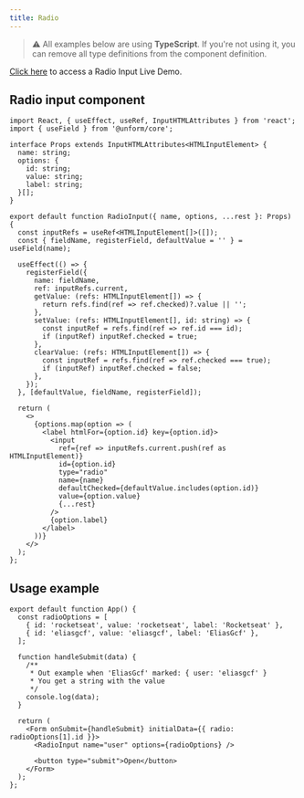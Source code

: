 ```yaml
---
title: Radio
---
```


> ⚠️ All examples below are using **TypeScript**. If you're not using it, you can remove all type definitions from the component definition.

[Click here](https://codesandbox.io/embed/unform-web-radio-example-er0cn?autoresize=1&expanddevtools=1&fontsize=14&hidenavigation=1&theme=dark) to access a Radio Input Live Demo.

## Radio input component

```tsx lineNumbers=true
import React, { useEffect, useRef, InputHTMLAttributes } from 'react';
import { useField } from '@unform/core';

interface Props extends InputHTMLAttributes<HTMLInputElement> {
  name: string;
  options: {
    id: string;
    value: string;
    label: string;
  }[];
}

export default function RadioInput({ name, options, ...rest }: Props) {
  const inputRefs = useRef<HTMLInputElement[]>([]);
  const { fieldName, registerField, defaultValue = '' } = useField(name);

  useEffect(() => {
    registerField({
      name: fieldName,
      ref: inputRefs.current,
      getValue: (refs: HTMLInputElement[]) => {
        return refs.find(ref => ref.checked)?.value || '';
      },
      setValue: (refs: HTMLInputElement[], id: string) => {
        const inputRef = refs.find(ref => ref.id === id);
        if (inputRef) inputRef.checked = true;
      },
      clearValue: (refs: HTMLInputElement[]) => {
        const inputRef = refs.find(ref => ref.checked === true);
        if (inputRef) inputRef.checked = false;
      },
    });
  }, [defaultValue, fieldName, registerField]);

  return (
    <>
      {options.map(option => (
        <label htmlFor={option.id} key={option.id}>
          <input
            ref={ref => inputRefs.current.push(ref as HTMLInputElement)}
            id={option.id}
            type="radio"
            name={name}
            defaultChecked={defaultValue.includes(option.id)}
            value={option.value}
            {...rest}
          />
          {option.label}
        </label>
      ))}
    </>
  );
};
```

## Usage example

```tsx lineNumbers=true
export default function App() {
  const radioOptions = [
    { id: 'rocketseat', value: 'rocketseat', label: 'Rocketseat' },
    { id: 'eliasgcf', value: 'eliasgcf', label: 'EliasGcf' },
  ];

  function handleSubmit(data) {
    /**
     * Out example when 'EliasGcf' marked: { user: 'eliasgcf' }
     * You get a string with the value
     */
    console.log(data);
  }

  return (
    <Form onSubmit={handleSubmit} initialData={{ radio: radioOptions[1].id }}>
      <RadioInput name="user" options={radioOptions} />

      <button type="submit">Open</button>
    </Form>
  );
};
```
